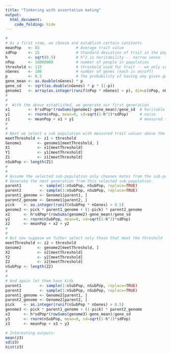 ```yaml
---
title: "Tinkering with assortative mating"
output: 
  html_document:
    code_folding: hide
---
```



```r

#
# As a first step, we choose and establish certain constants
meanPop   <- 85                # Average trait value
sdPop     <- 15                # Standard deviation of trait in the population
h         <- sqrt(0.5)         # h^2 is heritability -- narrow sense
nPop      <- 10000000          # number of people in population
threshold <- 115               # threshold used for trait -- we only consider above this
nGenes    <- 100               # number of genes (each is on/off)
p         <- 0.5               # The probability of having any given gene
gene_mean <- as.double(nGenes) * p
gene_sd   <- sqrt(as.double(nGenes) * p * (1-p))
genome1   <- array(as.integer(runif(nPop * nGenes) > p), dim=c(nPop, nGenes))
#
#
#  With the above established, we generate our first generation
x1        <- h*sdPop*(rowSums(genome1)-gene_mean)/gene_sd  # heritable contribution
y1        <- rnorm(nPop, mean=0, sd=sqrt(1-h^2)*sdPop)     # noise
z1        <- meanPop + x1 + y1                             # measured trait
#
#
# Next we select a sub population with measured trait values above the threshold
meetThreshold <- z1 > threshold
Genome1       <- genome1[meetThreshold, ]
X1            <- x1[meetThreshold]
Y1            <- y1[meetThreshold]
Z1            <- z1[meetThreshold]
nSubPop <- length(Z1)
#
#
# Assume the selected sub-population only chooses mates from the sub-population.
# Generate the next generation from this selected sub-population.
parent1        <- sample(1:nSubPop, nSubPop, replace=TRUE) 
parent2        <- sample(1:nSubPop, nSubPop, replace=TRUE) 
parent1_genome <- Genome1[parent1, ]
parent2_genome <- Genome1[parent2, ]
pick    <- as.integer(runif(nSubPop * nGenes) > 0.5)
genome2 <- pick * parent1_genome + (1-pick) * parent2_genome
x2      <- h*sdPop*(rowSums(genome2)-gene_mean)/gene_sd
y2      <- rnorm(nSubPop, mean=0, sd=sqrt(1-h^2)*sdPop)
z2      <- meanPop + x2 + y2
#
#
# But now suppose we futher select only those that meet the threshold
meetThreshold <- z2 > threshold
Genome2       <- genome2[meetThreshold, ]
X2            <- x2[meetThreshold]
Y2            <- y2[meetThreshold]
Z2            <- z2[meetThreshold]
nSubPop <- length(Z2)
#
#
# And again let them have kids
parent1        <- sample(1:nSubPop, nSubPop, replace=TRUE) 
parent2        <- sample(1:nSubPop, nSubPop, replace=TRUE) 
parent1_genome <- Genome2[parent1, ]
parent2_genome <- Genome2[parent2, ]
pick    <- as.integer(runif(nSubPop * nGenes) > 0.5)
genome3 <- pick * parent1_genome + (1-pick) * parent2_genome
x3      <- h*sdPop*(rowSums(genome3)-gene_mean)/gene_sd
y3      <- rnorm(nSubPop, mean=0, sd=sqrt(1-h^2)*sdPop)
z3      <- meanPop + x3 + y3

# Interesting outputs:
mean(z3)
sd(z3)
hist(z3)

```





